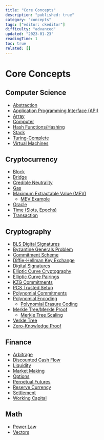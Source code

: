 ```yaml
---
title: "Core Concepts"
description: "published: true"
category: "concepts"
tags: ["editor: ckeditor"]
difficulty: "advanced"
updated: "2023-01-23"
readingTime: 1
toc: true
related: []
---
```


# Core Concepts

## Computer Science

*   [Abstraction](/concepts/abstraction)
*   [Application Programming Interface (API)](/concepts/api)
*   [Array](/concepts/array)
*   [Computer](/background/mass-comm/computer)
*   [Hash Functions/Hashing](/concepts/hash)
*   [Stack](/concepts/stack)
*   [Turing-Complete](/concepts/turing-complete)
*   [Virtual Machines](/concepts/virtual-machine)

## Cryptocurrency

*   [Block](/ethereum/blockchain/block)
*   [Bridge](https://inevitableeth.com/en/home/concepts/bridge)
*   [Credible Neutrality](/concepts/credible-neutrality)
*   [Gas](/concepts/gas)
*   [Maximum Extractable Value (MEV)](/concepts/mev)
    *   [MEV Example](/concepts/mev/example)
*   [Oracle](/concepts/oracle)
*   [Time (Slots, Epochs)](/ethereum/network/consensus/time)
*   [Transaction](/ethereum/blockchain/transaction)

## Cryptography

*   [BLS Digital Signatures](/concepts/bls-signatures)
*   [Byzantine Generals Problem](/concepts/bft)
*   [Commitment Scheme](/concepts/commitment)
*   [Diffie-Hellman Key Exchange](/concepts/diffie-hellman)
*   [Digital Signatures](/concepts/digital-signatures)
*   [Elliptic Curve Cryptography](/concepts/elliptic-curve-cryptography)
*   [Elliptic Curve Pairings](/concepts/elliptic-curve-pairings)
*   [KZG Commitments](/concepts/kzg-commitment)
*   [PCS Trusted Setup](/concepts/pcs-trusted-setup)
*   [Polynomial Commitments](/concepts/polynomial-commitment)
*   [Polynomial Encoding](/concepts/polynomial-encoding)
    *   [Polynomial Erasure Coding](/concepts/polynomial-encoding/erasure-code)
*   [Merkle Tree/Merkle Proof](/concepts/merkle-tree)
    *   [Merkle Tree Scaling](/concepts/merkle-tree/scaling)
*   [Verkle Tree](/concepts/verkle-tree)
*   [Zero-Knowledge Proof](/concepts/zk-proof)

## Finance

*   [Arbitrage](/concepts/arbitrage)
*   [Discounted Cash Flow](/concepts/dcf)
*   [Liquidity](/concepts/liquidity)
*   [Market Making](/concepts/market-making)
*   [Options](/concepts/option)
*   [Perpetual Futures](/concepts/perp)
*   [Reserve Currency](/concepts/reserve-currency)
*   [Settlement](/concepts/settlement)
*   [Working Capital](/concepts/working-capital)

## Math

*   [Power Law](/concepts/power-law)
*   [Vectors](/concepts/vector)
